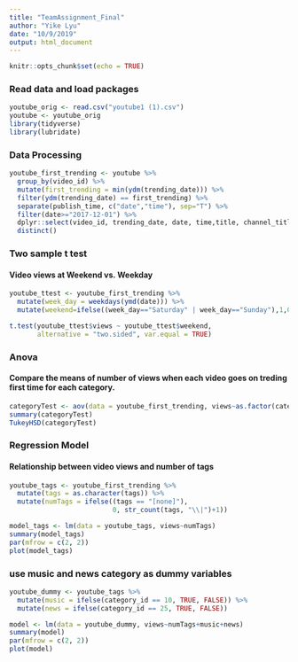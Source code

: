 ```yaml
---
title: "TeamAssignment_Final"
author: "Yike Lyu"
date: "10/9/2019"
output: html_document
---
```


```r
knitr::opts_chunk$set(echo = TRUE)
```

### Read data and load packages
```r
youtube_orig <- read.csv("youtube1 (1).csv")
youtube <- youtube_orig
library(tidyverse)
library(lubridate)
```

### Data Processing
```r
youtube_first_trending <- youtube %>%
  group_by(video_id) %>%
  mutate(first_trending = min(ydm(trending_date))) %>%
  filter(ydm(trending_date) == first_trending) %>%
  separate(publish_time, c("date","time"), sep="T") %>%
  filter(date>="2017-12-01") %>%
  dplyr::select(video_id, trending_date, date, time,title, channel_title, category_id, views,likes, dislikes, comment_count,tags) %>%
  distinct()
```

### Two sample t test
#### Video views at Weekend vs. Weekday
```r
youtube_ttest <- youtube_first_trending %>%
  mutate(week_day = weekdays(ymd(date))) %>%
  mutate(weekend=ifelse((week_day=="Saturday" | week_day=="Sunday"),1,0))

t.test(youtube_ttest$views ~ youtube_ttest$weekend,
       alternative = "two.sided", var.equal = TRUE)
```

### Anova
#### Compare the means of number of views when each video goes on treding first time for each category.

```r
categoryTest <- aov(data = youtube_first_trending, views~as.factor(category_id))
summary(categoryTest)
TukeyHSD(categoryTest)
```

### Regression Model
#### Relationship between video views and number of tags
```r
youtube_tags <- youtube_first_trending %>% 
  mutate(tags = as.character(tags)) %>% 
  mutate(numTags = ifelse((tags == "[none]"), 
                          0, str_count(tags, "\\|")+1))

model_tags <- lm(data = youtube_tags, views~numTags)
summary(model_tags)
par(mfrow = c(2, 2))
plot(model_tags)
```

### use music and news category as dummy variables
```r
youtube_dummy <- youtube_tags %>% 
  mutate(music = ifelse(category_id == 10, TRUE, FALSE)) %>% 
  mutate(news = ifelse(category_id == 25, TRUE, FALSE))

model <- lm(data = youtube_dummy, views~numTags+music+news)
summary(model)
par(mfrow = c(2, 2))
plot(model)
```


